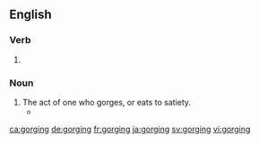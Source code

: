 ==English==

===Verb===
{{head|en|present participle}}

# {{present participle of|gorge|lang=en|nocat=1}}

===Noun===
{{en-noun}}

# The act of one who gorges, or eats to satiety.
#* {{quote-text|year=1847|author=George Frederick Augustus Ruxton|title=Adventures in Mexico and the Rocky Mountains|page=267|passage=The powers of the Canadian voyageurs and hunters in the consumption of meat strike the greenhorn with wonder and astonishment; and are only equalled by the gastronomical capabilities exhibited by Indian dogs, both following the same plan in their epicurean '''gorgings'''.}}

[[ca:gorging]]
[[de:gorging]]
[[fr:gorging]]
[[ja:gorging]]
[[sv:gorging]]
[[vi:gorging]]